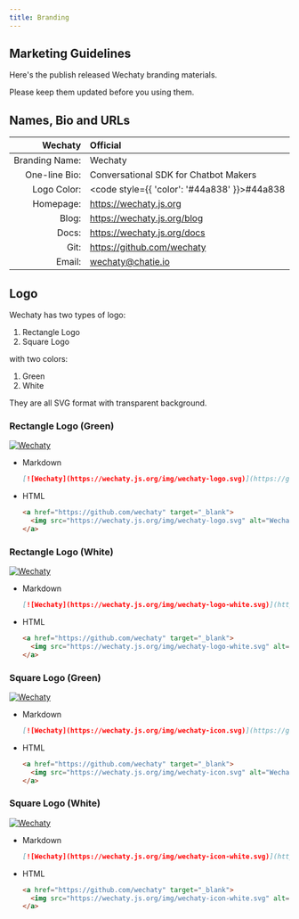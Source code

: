 ```yaml
---
title: Branding
---
```


<!-- markdownlint-disable MD033 -->

## Marketing Guidelines

Here's the publish released Wechaty branding materials.

Please keep them updated before you using them.

## Names, Bio and URLs

Wechaty | Official
---:    | :---
Branding Name: | Wechaty
One-line Bio: | Conversational SDK for Chatbot Makers
Logo Color: | <code style={{ 'color': '#44a838' }}>#44a838</code>
Homepage: | https://wechaty.js.org
Blog: | https://wechaty.js.org/blog
Docs: | https://wechaty.js.org/docs
Git: | https://github.com/wechaty
Email: | wechaty@chatie.io

## Logo

Wechaty has two types of logo:

1. Rectangle Logo
1. Square Logo

with two colors:

1. Green
1. White

They are all SVG format with transparent background.

### Rectangle Logo (Green)

[![Wechaty](../../static/img/wechaty-logo.svg)](https://github.com/wechaty)

- Markdown

  ```md
  [![Wechaty](https://wechaty.js.org/img/wechaty-logo.svg)](https://github.com/wechaty)
  ```

- HTML

  ```html
  <a href="https://github.com/wechaty" target="_blank">
    <img src="https://wechaty.js.org/img/wechaty-logo.svg" alt="Wechaty">
  </a>
  ```

### Rectangle Logo (White)

[![Wechaty](../../static/img/wechaty-logo-white.svg)](https://github.com/wechaty)

- Markdown

  ```md
  [![Wechaty](https://wechaty.js.org/img/wechaty-logo-white.svg)](https://github.com/wechaty)
  ```

- HTML

  ```html
  <a href="https://github.com/wechaty" target="_blank">
    <img src="https://wechaty.js.org/img/wechaty-logo-white.svg" alt="Wechaty">
  </a>
  ```

### Square Logo (Green)

[![Wechaty](../../static/img/wechaty-icon.svg)](https://github.com/wechaty)

- Markdown

  ```md
  [![Wechaty](https://wechaty.js.org/img/wechaty-icon.svg)](https://github.com/wechaty)
  ```

- HTML

  ```html
  <a href="https://github.com/wechaty" target="_blank">
    <img src="https://wechaty.js.org/img/wechaty-icon.svg" alt="Wechaty">
  </a>
  ```

### Square Logo (White)

[![Wechaty](../../static/img/wechaty-icon-white.svg)](https://github.com/wechaty)

- Markdown

  ```md
  [![Wechaty](https://wechaty.js.org/img/wechaty-icon-white.svg)](https://github.com/wechaty)
  ```

- HTML

  ```html
  <a href="https://github.com/wechaty" target="_blank">
    <img src="https://wechaty.js.org/img/wechaty-icon-white.svg" alt="Wechaty">
  </a>
  ```
